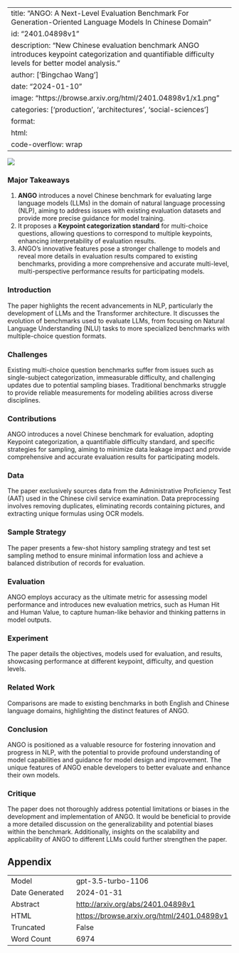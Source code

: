 
---
title: "ANGO: A Next-Level Evaluation Benchmark For Generation-Oriented Language Models In Chinese Domain"
id: "2401.04898v1"
description: "New Chinese evaluation benchmark ANGO introduces keypoint categorization and quantifiable difficulty levels for better model analysis."
author: ['Bingchao Wang']
date: "2024-01-10"
image: "https://browse.arxiv.org/html/2401.04898v1/x1.png"
categories: ['production', 'architectures', 'social-sciences']
format:
  html:
    code-overflow: wrap
---

![](https://browse.arxiv.org/html/2401.04898v1/x1.png)

### Major Takeaways

1. **ANGO** introduces a novel Chinese benchmark for evaluating large language models (LLMs) in the domain of natural language processing (NLP), aiming to address issues with existing evaluation datasets and provide more precise guidance for model training.
2. It proposes a **Keypoint categorization standard** for multi-choice questions, allowing questions to correspond to multiple keypoints, enhancing interpretability of evaluation results.
3. ANGO's innovative features pose a stronger challenge to models and reveal more details in evaluation results compared to existing benchmarks, providing a more comprehensive and accurate multi-level, multi-perspective performance results for participating models.

### Introduction
The paper highlights the recent advancements in NLP, particularly the development of LLMs and the Transformer architecture. It discusses the evolution of benchmarks used to evaluate LLMs, from focusing on Natural Language Understanding (NLU) tasks to more specialized benchmarks with multiple-choice question formats.

### Challenges
Existing multi-choice question benchmarks suffer from issues such as single-subject categorization, immeasurable difficulty, and challenging updates due to potential sampling biases. Traditional benchmarks struggle to provide reliable measurements for modeling abilities across diverse disciplines.

### Contributions
ANGO introduces a novel Chinese benchmark for evaluation, adopting Keypoint categorization, a quantifiable difficulty standard, and specific strategies for sampling, aiming to minimize data leakage impact and provide comprehensive and accurate evaluation results for participating models.

### Data
The paper exclusively sources data from the Administrative Proficiency Test (AAT) used in the Chinese civil service examination. Data preprocessing involves removing duplicates, eliminating records containing pictures, and extracting unique formulas using OCR models.

### Sample Strategy
The paper presents a few-shot history sampling strategy and test set sampling method to ensure minimal information loss and achieve a balanced distribution of records for evaluation.

### Evaluation
ANGO employs accuracy as the ultimate metric for assessing model performance and introduces new evaluation metrics, such as Human Hit and Human Value, to capture human-like behavior and thinking patterns in model outputs.

### Experiment
The paper details the objectives, models used for evaluation, and results, showcasing performance at different keypoint, difficulty, and question levels.

### Related Work
Comparisons are made to existing benchmarks in both English and Chinese language domains, highlighting the distinct features of ANGO.

### Conclusion
ANGO is positioned as a valuable resource for fostering innovation and progress in NLP, with the potential to provide profound understanding of model capabilities and guidance for model design and improvement. The unique features of ANGO enable developers to better evaluate and enhance their own models.

### Critique
The paper does not thoroughly address potential limitations or biases in the development and implementation of ANGO. It would be beneficial to provide a more detailed discussion on the generalizability and potential biases within the benchmark. Additionally, insights on the scalability and applicability of ANGO to different LLMs could further strengthen the paper.

## Appendix

|          |          |
|----------|----------|
| Model     | gpt-3.5-turbo-1106       |
| Date Generated     | 2024-01-31       |
| Abstract | [http://arxiv.org/abs/2401.04898v1](http://arxiv.org/abs/2401.04898v1)        |
| HTML     | [https://browse.arxiv.org/html/2401.04898v1](https://browse.arxiv.org/html/2401.04898v1)       |
| Truncated       | False       |
| Word Count       | 6974       |
